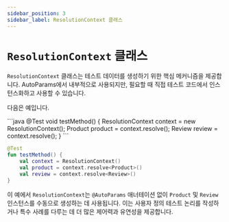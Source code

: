 ```yaml
---
sidebar_position: 3
sidebar_label: ResolutionContext 클래스
---
```



# `ResolutionContext` 클래스

<JavadocLink version={version} path="autoparams/ResolutionContext.html">`ResolutionContext`</JavadocLink> 클래스는 테스트 데이터를 생성하기 위한 핵심 메커니즘을 제공합니다. AutoParams에서 내부적으로 사용되지만, 필요할 때 직접 테스트 코드에서 인스턴스화하고 사용할 수 있습니다.

다음은 예입니다.

<JavaKotlinCodeBlock>
```java
@Test
void testMethod() {
    ResolutionContext context = new ResolutionContext();
    Product product = context.resolve();
    Review review = context.resolve();
}
```

```kotlin
@Test
fun testMethod() {
    val context = ResolutionContext()
    val product = context.resolve<Product>()
    val review = context.resolve<Review>()
}
```
</JavaKotlinCodeBlock>

이 예에서 `ResolutionContext`는 `@AutoParams` 애너테이션 없이 `Product` 및 `Review` 인스턴스를 수동으로 생성하는 데 사용됩니다. 이는 사용자 정의 테스트 논리를 작성하거나 특수 사례를 다루는 데 더 많은 제어력과 유연성을 제공합니다.
